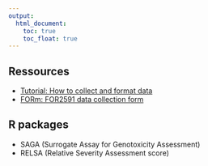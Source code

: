 ```yaml
---
output:
  html_document: 
    toc: true
    toc_float: true
---
```


## Ressources

* [Tutorial: How to collect and format data](Tutorial_DataCollection.html)
* [FORm: FOR2591 data collection form](FORm.html)

## R packages

* SAGA (Surrogate Assay for Genotoxicity Assessment)
* RELSA (Relative Severity Assessment score)


